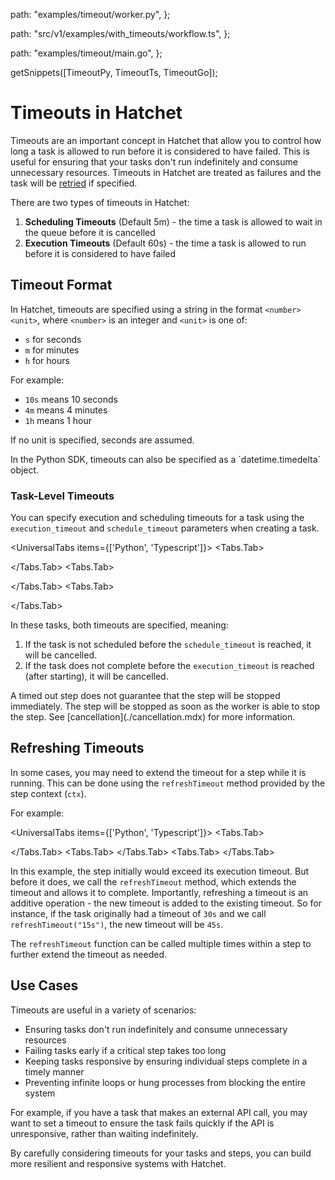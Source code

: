
  path: "examples/timeout/worker.py",
};

  path: "src/v1/examples/with_timeouts/workflow.ts",
};

  path: "examples/timeout/main.go",
};

  getSnippets([TimeoutPy, TimeoutTs, TimeoutGo]);

# Timeouts in Hatchet

Timeouts are an important concept in Hatchet that allow you to control how long a task is allowed to run before it is considered to have failed. This is useful for ensuring that your tasks don't run indefinitely and consume unnecessary resources. Timeouts in Hatchet are treated as failures and the task will be [retried](./retry-policies.mdx) if specified.

There are two types of timeouts in Hatchet:

1. **Scheduling Timeouts** (Default 5m) - the time a task is allowed to wait in the queue before it is cancelled
2. **Execution Timeouts** (Default 60s) - the time a task is allowed to run before it is considered to have failed

## Timeout Format

In Hatchet, timeouts are specified using a string in the format `<number><unit>`, where `<number>` is an integer and `<unit>` is one of:

- `s` for seconds
- `m` for minutes
- `h` for hours

For example:

- `10s` means 10 seconds
- `4m` means 4 minutes
- `1h` means 1 hour

If no unit is specified, seconds are assumed.

<Callout type="info">
  In the Python SDK, timeouts can also be specified as a `datetime.timedelta`
  object.
</Callout>

### Task-Level Timeouts

You can specify execution and scheduling timeouts for a task using the `execution_timeout` and `schedule_timeout` parameters when creating a task.

<UniversalTabs items={['Python', 'Typescript']}>
  <Tabs.Tab>
  <GithubSnippet src={TimeoutPy} target="ExecutionTimeout" />

  </Tabs.Tab>
  <Tabs.Tab>
  <GithubSnippet src={TimeoutTs} target="Execution Timeout" />

  </Tabs.Tab>
  <Tabs.Tab>
  <GithubSnippet src={TimeoutGo} target="TimeoutStep" />

  </Tabs.Tab>
</UniversalTabs>

In these tasks, both timeouts are specified, meaning:

1. If the task is not scheduled before the `schedule_timeout` is reached, it will be cancelled.
2. If the task does not complete before the `execution_timeout` is reached (after starting), it will be cancelled.

<Callout type="warning">
  A timed out step does not guarantee that the step will be stopped immediately.
  The step will be stopped as soon as the worker is able to stop the step. See
  [cancellation](./cancellation.mdx) for more information.
</Callout>

## Refreshing Timeouts

In some cases, you may need to extend the timeout for a step while it is running. This can be done using the `refreshTimeout` method provided by the step context (`ctx`).

For example:

<UniversalTabs items={['Python', 'Typescript']}>
  <Tabs.Tab>
  <GithubSnippet src={TimeoutPy} target="RefreshTimeout" />

  </Tabs.Tab>
  <Tabs.Tab>
  <GithubSnippet src={TimeoutTs} target="Refresh Timeout" />
  </Tabs.Tab>
  <Tabs.Tab>
  <GithubSnippet src={TimeoutGo} target="RefreshTimeout" />
  </Tabs.Tab>
</UniversalTabs>

In this example, the step initially would exceed its execution timeout. But before it does, we call the `refreshTimeout` method, which extends the timeout and allows it to complete. Importantly, refreshing a timeout is an additive operation - the new timeout is added to the existing timeout. So for instance, if the task originally had a timeout of `30s` and we call `refreshTimeout("15s")`, the new timeout will be `45s`.

The `refreshTimeout` function can be called multiple times within a step to further extend the timeout as needed.

## Use Cases

Timeouts are useful in a variety of scenarios:

- Ensuring tasks don't run indefinitely and consume unnecessary resources
- Failing tasks early if a critical step takes too long
- Keeping tasks responsive by ensuring individual steps complete in a timely manner
- Preventing infinite loops or hung processes from blocking the entire system

For example, if you have a task that makes an external API call, you may want to set a timeout to ensure the task fails quickly if the API is unresponsive, rather than waiting indefinitely.

By carefully considering timeouts for your tasks and steps, you can build more resilient and responsive systems with Hatchet.
